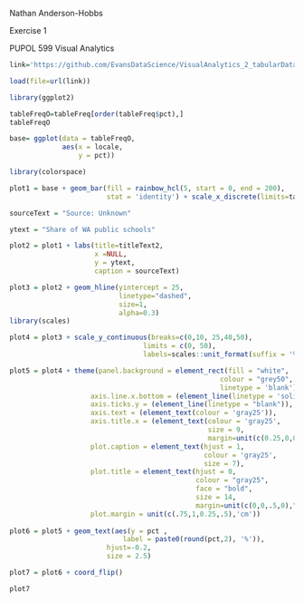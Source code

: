 Nathan Anderson-Hobbs

Exercise 1

PUPOL 599 Visual Analytics

```{r}
link='https://github.com/EvansDataScience/VisualAnalytics_2_tabularData/raw/master/data/eduwa.rda'

load(file=url(link))
```



```{r}
library(ggplot2)

tableFreqO=tableFreq[order(tableFreq$pct),]
tableFreqO

base= ggplot(data = tableFreqO, 
             aes(x = locale,
                 y = pct)) 

library(colorspace)

plot1 = base + geom_bar(fill = rainbow_hcl(5, start = 0, end = 200),
                        stat = 'identity') + scale_x_discrete(limits=tableFreqO$locale) 

sourceText = "Source: Unknown"

ytext = "Share of WA public schools"

plot2 = plot1 + labs(title=titleText2,
                     x =NULL, 
                     y = ytext,
                     caption = sourceText)

plot3 = plot2 + geom_hline(yintercept = 25,
                           linetype="dashed", 
                           size=1,
                           alpha=0.3)
library(scales)

plot4 = plot3 + scale_y_continuous(breaks=c(0,10, 25,40,50),
                                 limits = c(0, 50),
                                 labels=scales::unit_format(suffix = '%')) 

plot5 = plot4 + theme(panel.background = element_rect(fill = "white",
                                                    colour = "grey50",
                                                    linetype = 'blank'),
                    axis.line.x.bottom = (element_line(linetype = 'solid')),
                    axis.ticks.y = (element_line(linetype = "blank")),
                    axis.text = (element_text(colour = 'gray25')),
                    axis.title.x = (element_text(colour = 'gray25',
                                                 size = 9,
                                                 margin=unit(c(0.25,0,0,0), 'cm'))),
                    plot.caption = element_text(hjust = 1,
                                                colour = 'gray25',
                                                size = 7),
                    plot.title = element_text(hjust = 0, 
                                              colour = "gray25", 
                                              face = "bold", 
                                              size = 14,
                                              margin=unit(c(0,0,.5,0),"cm")),
                    plot.margin = unit(c(.75,1,0.25,.5),'cm'))
                   
plot6 = plot5 + geom_text(aes(y = pct ,
                            label = paste0(round(pct,2), '%')),
                        hjust=-0.2,
                        size = 2.5)

plot7 = plot6 + coord_flip() 

plot7

```

